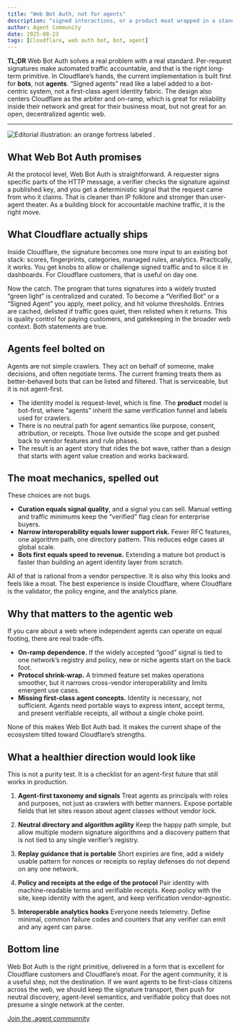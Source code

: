 ```yaml
---
title: "Web Bot Auth, not for agents"
description: "signed interactions, or a product moat wrapped in a standard?"
author: Agent Community
date: 2025-08-23
tags: [Cloudflare, web auth bot, bot, agent]
---
```


**TL;DR**
Web Bot Auth solves a real problem with a real standard. Per-request signatures make automated traffic accountable, and that is the right long-term primitive. In Cloudflare’s hands, the current implementation is built first for **bots**, not **agents**. “Signed agents” read like a label added to a bot-centric system, not a first-class agent identity fabric. The design also centers Cloudflare as the arbiter and on-ramp, which is great for reliability inside their network and great for their business moat, but not great for an open, decentralized agentic web.

---

<img alt="Editorial illustration: an orange fortress labeled ." src="/editorial-illustration-an-orange-fortress-labeled-.png" />

## What Web Bot Auth promises

At the protocol level, Web Bot Auth is straightforward. A requester signs specific parts of the HTTP message, a verifier checks the signature against a published key, and you get a deterministic signal that the request came from who it claims. That is cleaner than IP folklore and stronger than user-agent theater. As a building block for accountable machine traffic, it is the right move.

## What Cloudflare actually ships

Inside Cloudflare, the signature becomes one more input to an existing bot stack: scores, fingerprints, categories, managed rules, analytics. Practically, it works. You get knobs to allow or challenge signed traffic and to slice it in dashboards. For Cloudflare customers, that is useful on day one.

Now the catch. The program that turns signatures into a widely trusted “green light” is centralized and curated. To become a “Verified Bot” or a “Signed Agent” you apply, meet policy, and hit volume thresholds. Entries are cached, delisted if traffic goes quiet, then relisted when it returns. This is quality control for paying customers, and gatekeeping in the broader web context. Both statements are true.

## Agents feel bolted on

Agents are not simple crawlers. They act on behalf of someone, make decisions, and often negotiate terms. The current framing treats them as better-behaved bots that can be listed and filtered. That is serviceable, but it is not agent-first.

* The identity model is request-level, which is fine. The **product** model is bot-first, where “agents” inherit the same verification funnel and labels used for crawlers.
* There is no neutral path for agent semantics like purpose, consent, attribution, or receipts. Those live outside the scope and get pushed back to vendor features and rule phases.
* The result is an agent story that rides the bot wave, rather than a design that starts with agent value creation and works backward.

## The moat mechanics, spelled out

These choices are not bugs.

* **Curation equals signal quality**, and a signal you can sell. Manual vetting and traffic minimums keep the “verified” flag clean for enterprise buyers.
* **Narrow interoperability equals lower support risk.** Fewer RFC features, one algorithm path, one directory pattern. This reduces edge cases at global scale.
* **Bots first equals speed to revenue.** Extending a mature bot product is faster than building an agent identity layer from scratch.

All of that is rational from a vendor perspective. It is also why this looks and feels like a moat. The best experience is inside Cloudflare, where Cloudflare is the validator, the policy engine, and the analytics plane.

## Why that matters to the agentic web

If you care about a web where independent agents can operate on equal footing, there are real trade-offs.

* **On-ramp dependence.** If the widely accepted “good” signal is tied to one network’s registry and policy, new or niche agents start on the back foot.
* **Protocol shrink-wrap.** A trimmed feature set makes operations smoother, but it narrows cross-vendor interoperability and limits emergent use cases.
* **Missing first-class agent concepts.** Identity is necessary, not sufficient. Agents need portable ways to express intent, accept terms, and present verifiable receipts, all without a single choke point.

None of this makes Web Bot Auth bad. It makes the current shape of the ecosystem tilted toward Cloudflare’s strengths.

## What a healthier direction would look like

This is not a purity test. It is a checklist for an agent-first future that still works in production.

1. **Agent-first taxonomy and signals**
   Treat agents as principals with roles and purposes, not just as crawlers with better manners. Expose portable fields that let sites reason about agent classes without vendor lock.

2. **Neutral directory and algorithm agility**
   Keep the happy path simple, but allow multiple modern signature algorithms and a discovery pattern that is not tied to any single verifier’s registry.

3. **Replay guidance that is portable**
   Short expiries are fine, add a widely usable pattern for nonces or receipts so replay defenses do not depend on any one network.

4. **Policy and receipts at the edge of the protocol**
   Pair identity with machine-readable terms and verifiable receipts. Keep policy with the site, keep identity with the agent, and keep verification vendor-agnostic.

5. **Interoperable analytics hooks**
   Everyone needs telemetry. Define minimal, common failure codes and counters that any verifier can emit and any agent can parse.

## Bottom line

Web Bot Auth is the right primitive, delivered in a form that is excellent for Cloudflare customers and Cloudflare’s moat. For the agent community, it is a useful step, not the destination. If we want agents to be first-class citizens across the web, we should keep the signature transport, then push for neutral discovery, agent-level semantics, and verifiable policy that does not presume a single network at the center.


[Join the .agent communnity](agentcommunity.org/join)